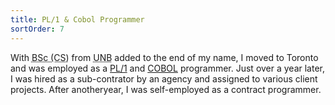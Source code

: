 ```yaml
---
title: PL/1 & Cobol Programmer
sortOrder: 7
---
```



With <Abbr title="Bachelor of Science in Computer Science">BSc (CS)</Abbr> from <Abbr title="University of New Brunswick">UNB</Abbr> added to the end of my name, I moved to Toronto and was employed as a [PL/1](https://en.wikipedia.org/wiki/PL/I) and [COBOL](https://en.wikipedia.org/wiki/COBOL) programmer. Just over a year later, I was hired as a sub-contrator by an agency and assigned to various client projects. After anotheryear, I was self-employed as a contract programmer.
